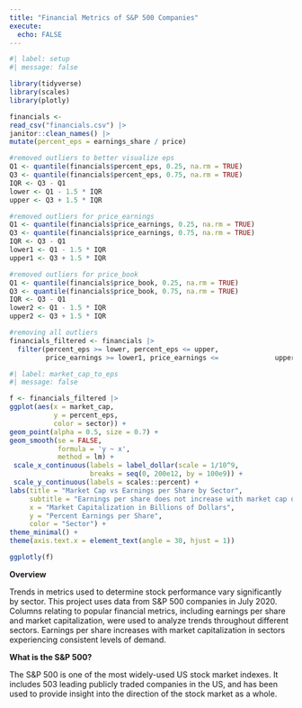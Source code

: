 ```yaml
---
title: "Financial Metrics of S&P 500 Companies"
execute:
  echo: FALSE
---
```


```r
#| label: setup
#| message: false

library(tidyverse)
library(scales)
library(plotly)

financials <- 
read_csv("financials.csv") |>
janitor::clean_names() |>
mutate(percent_eps = earnings_share / price)

#removed outliers to better visualize eps
Q1 <- quantile(financials$percent_eps, 0.25, na.rm = TRUE)
Q3 <- quantile(financials$percent_eps, 0.75, na.rm = TRUE)
IQR <- Q3 - Q1
lower <- Q1 - 1.5 * IQR
upper <- Q3 + 1.5 * IQR

#removed outliers for price_earnings
Q1 <- quantile(financials$price_earnings, 0.25, na.rm = TRUE)
Q3 <- quantile(financials$price_earnings, 0.75, na.rm = TRUE)
IQR <- Q3 - Q1
lower1 <- Q1 - 1.5 * IQR
upper1 <- Q3 + 1.5 * IQR

#removed outliers for price_book 
Q1 <- quantile(financials$price_book, 0.25, na.rm = TRUE)
Q3 <- quantile(financials$price_book, 0.75, na.rm = TRUE)
IQR <- Q3 - Q1
lower2 <- Q1 - 1.5 * IQR
upper2 <- Q3 + 1.5 * IQR

#removing all outliers
financials_filtered <- financials |>
  filter(percent_eps >= lower, percent_eps <= upper,
         price_earnings >= lower1, price_earnings <=              upper1, price_book >= lower2, price_book <=              upper2)

```

```r
#| label: market_cap_to_eps
#| message: false

f <- financials_filtered |>
ggplot(aes(x = market_cap,
           y = percent_eps,
           color = sector)) +
geom_point(alpha = 0.5, size = 0.7) +
geom_smooth(se = FALSE,
            formula = 'y ~ x',
            method = lm) +
 scale_x_continuous(labels = label_dollar(scale = 1/10^9,                              suffix = "B"),
                    breaks = seq(0, 200e12, by = 100e9)) +
 scale_y_continuous(labels = scales::percent) +
labs(title = "Market Cap vs Earnings per Share by Sector",
     subtitle = "Earnings per share does not increase with market cap or sector",
     x = "Market Capitalization in Billions of Dollars",
     y = "Percent Earnings per Share", 
     color = "Sector") +
theme_minimal() +
theme(axis.text.x = element_text(angle = 30, hjust = 1))

ggplotly(f)
```

**Overview**

Trends in metrics used to determine stock performance vary significantly by sector. This project uses data from S&P 500 companies in July 2020. Columns relating to popular financial metrics, including earnings per share and market capitalization, were used to analyze trends throughout different sectors. Earnings per share increases with market capitalization in sectors experiencing consistent levels of demand. 

**What is the S&P 500?**

The S&P 500 is one of the most widely-used US stock market indexes. It includes 503 leading publicly traded companies in the US, and has been used to provide insight into the direction of the stock market as a whole.
